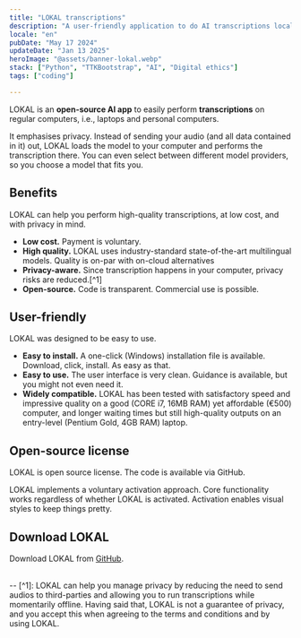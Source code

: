 ```yaml
---
title: "LOKAL transcriptions"
description: "A user-friendly application to do AI transcriptions locally (i.e. on your own computer)"
locale: "en"
pubDate: "May 17 2024"
updateDate: "Jan 13 2025"
heroImage: "@assets/banner-lokal.webp"
stack: ["Python", "TTKBootstrap", "AI", "Digital ethics"]
tags: ["coding"]

---
```


LOKAL is an **open-source AI app** to easily perform **transcriptions** on regular computers, i.e., laptops and personal computers.

It emphasises privacy. Instead of sending your audio (and all data contained in it) out, LOKAL loads the model to your computer and performs the transcription there. You can even select between different model providers, so you choose a model that fits you.

## Benefits
LOKAL can help you perform high-quality transcriptions, at low cost, and with privacy in mind.
- **Low cost.** Payment is voluntary.
- **High quality.** LOKAL uses industry-standard state-of-the-art multilingual models. Quality is on-par with on-cloud alternatives
- **Privacy-aware.** Since transcription happens in your computer, privacy risks are reduced.[^1]
- **Open-source.** Code is transparent. Commercial use is possible.

## User-friendly
LOKAL was designed to be easy to use.
- **Easy to install.** A one-click (Windows) installation file is available. Download, click, install. As easy as that.
- **Easy to use.** The user interface is very clean. Guidance is available, but you might not even need it.
- **Widely compatible.** LOKAL has been tested with satisfactory speed and impressive quality on a good (CORE i7, 16MB RAM) yet affordable (€500) computer, and longer waiting times but still high-quality outputs on an entry-level (Pentium Gold, 4GB RAM) laptop.

## Open-source license
LOKAL is open source license. The code is available via GitHub.

LOKAL implements a voluntary activation approach. Core functionality works regardless of whether LOKAL is activated. Activation enables visual styles to keep things pretty.

## Download LOKAL
Download LOKAL from [GitHub](https://github.com/jbolns/lokal_transcriptions).

<br />
--
[^1]: LOKAL can help you manage privacy by reducing the need to send audios to third-parties and allowing you to run transcriptions while momentarily offline. Having said that, LOKAL is not a guarantee of privacy, and you accept this when agreeing to the terms and conditions and by using LOKAL.